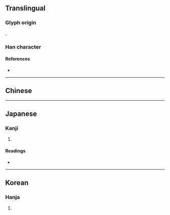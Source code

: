 {{also|期}}
{{character info/new}}
==Translingual==

===Glyph origin===
{{Han etym}}
{{Han compound|其|月|t2=moon|ls=psc|c1=p|c2=s}}.

===Han character===
{{Han char|rn=74|rad=月|as=08|sn=12|four=|canj=TCB,XTCB|ids=⿱其月}}

====References====
* {{Han ref|kx=0506.070|dkj=14377|dj=0887.030|hdz=32084.010|uh=671E|ud=26398}}

----

==Chinese==
{{zh-see|期|v}}

----

==Japanese==

===Kanji===
{{ja-kanji|grade=|rs=月08}}

# {{defn|lang=ja|sort=月08}}

====Readings====
* {{ja-readings|on=[[き]] (ki)|kun=[[とき]] (toki)}}

----

==Korean==

===Hanja===
{{ko-hanja|hangeul=기|eumhun=|rv=gi|mr=ki|y=ki}}

# {{defn|lang=ko|sort=月08}}